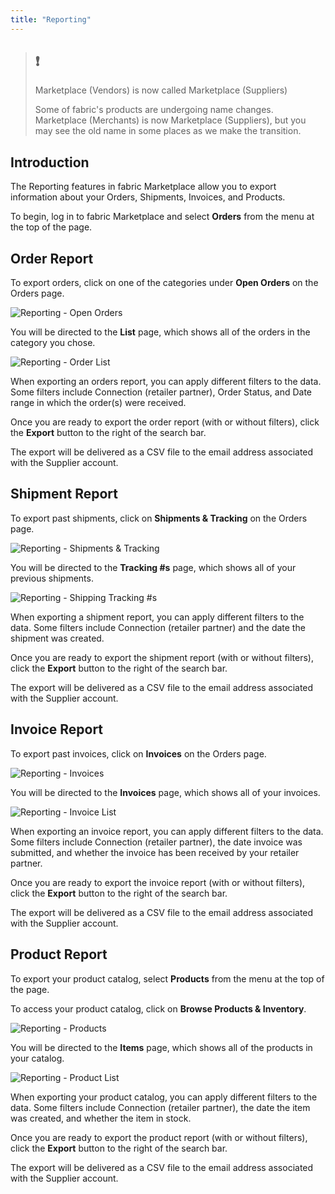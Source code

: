 ```yaml
---
title: "Reporting"
---
```


> ## ❗️
> 
> Marketplace (Vendors) is now called Marketplace (Suppliers)
> 
> Some of fabric's products are undergoing name changes. Marketplace (Merchants) is now Marketplace (Suppliers), but you may see the old name in some places as we make the transition.

## Introduction

The Reporting features in fabric Marketplace allow you to export information about your Orders, Shipments, Invoices, and Products.

To begin, log in to fabric Marketplace and select **Orders** from the menu at the top of the page.

## Order Report

To export orders, click on one of the categories under **Open Orders** on the Orders page.

![Reporting - Open Orders](/images/01supplierreportingorders.png)

You will be directed to the **List** page, which shows all of the orders in the category you chose.

![Reporting - Order List](/images/02supplierreportingorderlist.png)

When exporting an orders report, you can apply different filters to the data. Some filters include Connection (retailer partner), Order Status, and Date range in which the order(s) were received.

Once you are ready to export the order report (with or without filters), click the **Export** button to the right of the search bar.

The export will be delivered as a CSV file to the email address associated with the Supplier account.

## Shipment Report

To export past shipments, click on **Shipments & Tracking** on the Orders page.

![Reporting - Shipments & Tracking](/images/03supplierreportingshipmenttracking.png)

You will be directed to the **Tracking #s** page, which shows all of your previous shipments.

![Reporting - Shipping Tracking #s](/images/04supplierreportingtracking.png)

When exporting a shipment report, you can apply different filters to the data. Some filters include Connection (retailer partner) and the date the shipment was created.

Once you are ready to export the shipment report (with or without filters), click the **Export** button to the right of the search bar.

The export will be delivered as a CSV file to the email address associated with the Supplier account.

## Invoice Report

To export past invoices, click on **Invoices** on the Orders page.

![Reporting - Invoices](/images/05supplierreportinginvoices.png)

You will be directed to the **Invoices** page, which shows all of your invoices.

![Reporting - Invoice List](/images/06supplierreportinginvoicelist.png)

When exporting an invoice report, you can apply different filters to the data. Some filters include Connection (retailer partner), the date invoice was submitted, and whether the invoice has been received by your retailer partner.

Once you are ready to export the invoice report (with or without filters), click the **Export** button to the right of the search bar.

The export will be delivered as a CSV file to the email address associated with the Supplier account.

## Product Report

To export your product catalog, select **Products** from the menu at the top of the page.

To access your product catalog, click on **Browse Products & Inventory**.

![Reporting - Products](/images/07supplierreportingproducts.png)

You will be directed to the **Items** page, which shows all of the products in your catalog.

![Reporting - Product List](/images/08supplierreportingproductlist.png)

When exporting your product catalog, you can apply different filters to the data. Some filters include Connection (retailer partner), the date the item was created, and whether the item in stock.

Once you are ready to export the product report (with or without filters), click the **Export** button to the right of the search bar.

The export will be delivered as a CSV file to the email address associated with the Supplier account.